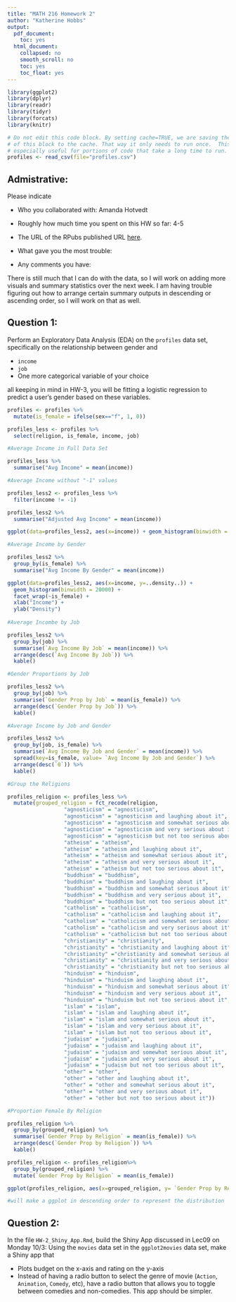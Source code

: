 ```yaml
---
title: "MATH 216 Homework 2"
author: "Katherine Hobbs"
output:
  pdf_document:
    toc: yes
  html_document:
    collapsed: no
    smooth_scroll: no
    toc: yes
    toc_float: yes
---
```


```r
library(ggplot2)
library(dplyr)
library(readr) 
library(tidyr)
library(forcats)
library(knitr)
```


```r
# Do not edit this code block. By setting cache=TRUE, we are saving the output 
# of this block to the cache. That way it only needs to run once.  This is
# especially useful for portions of code that take a long time to run.
profiles <- read_csv(file="profiles.csv")
```



## Admistrative:

Please indicate

* Who you collaborated with: Amanda Hotvedt
* Roughly how much time you spent on this HW so far: 4-5
* The URL of the RPubs published URL [here](http://rpubs.com/khobbs/).
* What gave you the most trouble: 

* Any comments you have:

There is still much that I can do with the data, so I will work on adding more visuals and summary statistics over the next week. I am having trouble figuring out how to arrange certain summary outputs in descending or ascending order, so I will work on that as well.


## Question 1:

Perform an Exploratory Data Analysis (EDA) on the `profiles` data set,
specifically on the relationship between gender and

* `income`
* `job`
* One more categorical variable of your choice

all keeping in mind in HW-3, you will be fitting a logistic regression to
predict a user's gender based on these variables.

```r

profiles <- profiles %>%
  mutate(is_female = ifelse(sex=="f", 1, 0))

profiles_less <- profiles %>% 
  select(religion, is_female, income, job)

#Average Income in Full Data Set

profiles_less %>% 
  summarise("Avg Income" = mean(income))

#Average Income without "-1" values

profiles_less2 <- profiles_less %>% 
  filter(income != -1) 

profiles_less2 %>% 
  summarise("Adjusted Avg Income" = mean(income))

ggplot(data=profiles_less2, aes(x=income)) + geom_histogram(binwidth = 10000)

#Average Income by Gender

profiles_less2 %>% 
  group_by(is_female) %>% 
  summarise("Avg Income By Gender" = mean(income))

ggplot(data=profiles_less2, aes(x=income, y=..density..)) + 
  geom_histogram(binwidth = 20000) + 
  facet_wrap(~is_female) +
  xlab("Income") +
  ylab("Density") 
  
#Average Incombe by Job

profiles_less2 %>% 
  group_by(job) %>% 
  summarise(`Avg Income By Job` = mean(income)) %>% 
  arrange(desc(`Avg Income By Job`)) %>% 
  kable()

#Gender Proportions by Job

profiles_less2 %>% 
  group_by(job) %>% 
  summarise(`Gender Prop by Job` = mean(is_female)) %>% 
  arrange(desc(`Gender Prop by Job`)) %>% 
  kable()

#Average Income by Job and Gender

profiles_less2 %>% 
  group_by(job, is_female) %>% 
  summarise(`Avg Income By Job and Gender` = mean(income)) %>% 
  spread(key=is_female, value= `Avg Income By Job and Gender`) %>% 
  arrange(desc(`0`)) %>% 
  kable()

#Group the Religions

profiles_religion <- profiles_less %>% 
  mutate(grouped_religion = fct_recode(religion,
                  "agnosticism" = "agnosticism",
                  "agnosticism" = "agnosticism and laughing about it",
                  "agnosticism" = "agnosticism and somewhat serious about it",
                  "agnosticism" = "agnosticism and very serious about it",
                  "agnosticism" = "agnosticism but not too serious about it",
                  "atheism" = "atheism",
                  "atheism" = "atheism and laughing about it",
                  "atheism" = "atheism and somewhat serious about it",
                  "atheism" = "atheism and very serious about it",
                  "atheism" = "atheism but not too serious about it",
                  "buddhism" = "buddhism",
                  "buddhism" = "buddhism and laughing about it",
                  "buddhism" = "buddhism and somewhat serious about it",
                  "buddhism" = "buddhism and very serious about it",
                  "buddhism" = "buddhism but not too serious about it",
                  "catholism" = "catholicism",
                  "catholism" = "catholicism and laughing about it",
                  "catholism" = "catholicism and somewhat serious about it",
                  "catholism" = "catholicism and very serious about it",
                  "catholism" = "catholicism but not too serious about it",
                  "christianity" = "christianity",
                  "christianity" = "christianity and laughing about it",
                  "christianity" ="christianity and somewhat serious about it",
                  "christianity" = "christianity and very serious about it",
                  "christianity" = "christianity but not too serious about it",
                  "hinduism" = "hinduism",
                  "hinduism" = "hinduism and laughing about it",
                  "hinduism" = "hinduism and somewhat serious about it",
                  "hinduism" = "hinduism and very serious about it",
                  "hinduism" = "hinduism but not too serious about it",
                  "islam" = "islam",
                  "islam" = "islam and laughing about it",
                  "islam" = "islam and somewhat serious about it",
                  "islam" = "islam and very serious about it",
                  "islam" = "islam but not too serious about it",
                  "judaism" = "judaism",
                  "judaism" = "judaism and laughing about it",
                  "judaism" = "judaism and somewhat serious about it",
                  "judaism" = "judaism and very serious about it",
                  "judaism" = "judaism but not too serious about it",
                  "other" = "other",
                  "other" = "other and laughing about it",
                  "other" = "other and somewhat serious about it",
                  "other" = "other and very serious about it",
                  "other" = "other but not too serious about it"))

#Proportion Female By Religion

profiles_religion %>% 
  group_by(grouped_religion) %>% 
  summarise(`Gender Prop by Religion` = mean(is_female)) %>% 
  arrange(desc(`Gender Prop by Religion`)) %>% 
  kable() 

profiles_religion <- profiles_religion%>% 
  group_by(grouped_religion) %>% 
  mutate(`Gender Prop by Religion` = mean(is_female))

ggplot(profiles_religion, aes(x=grouped_religion, y= `Gender Prop by Religion`))  + geom_point()

#will make a ggplot in descending order to represent the distribution

```


## Question 2:

In the file `HW-2_Shiny_App.Rmd`, build the Shiny App discussed in Lec09 on
Monday 10/3: Using the `movies` data set in the `ggplot2movies` data set, make a
Shiny app that

* Plots budget on the x-axis and rating on the y-axis
* Instead of having a radio button to select the genre of movie (`Action`,
`Animation`, `Comedy`, etc), have a radio button that allows you to toggle
between comedies and non-comedies. This app should be simpler.

